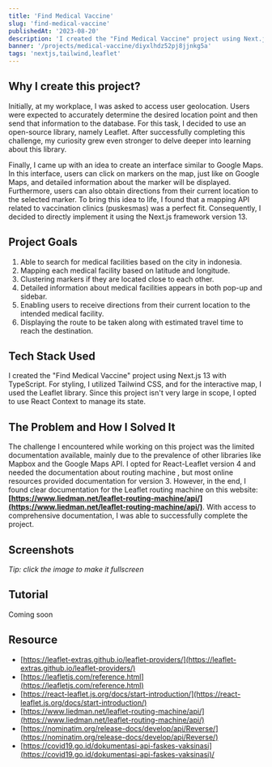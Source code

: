 ```yaml
---
title: 'Find Medical Vaccine'
slug: 'find-medical-vaccine'
publishedAt: '2023-08-20'
description: 'I created the "Find Medical Vaccine" project using Next.js 13 with TypeScript and leaflet'
banner: '/projects/medical-vaccine/diyxlhdz52pj8jjnkg5a'
tags: 'nextjs,tailwind,leaflet'
---
```


## Why I create this project?

Initially, at my workplace, I was asked to access user geolocation. Users were expected to accurately determine the desired location point and then send that information to the database. For this task, I decided to use an open-source library, namely Leaflet. After successfully completing this challenge, my curiosity grew even stronger to delve deeper into learning about this library.

Finally, I came up with an idea to create an interface similar to Google Maps. In this interface, users can click on markers on the map, just like on Google Maps, and detailed information about the marker will be displayed. Furthermore, users can also obtain directions from their current location to the selected marker. To bring this idea to life, I found that a mapping API related to vaccination clinics (puskesmas) was a perfect fit. Consequently, I decided to directly implement it using the Next.js framework version 13.

## Project Goals

1. Able to search for medical facilities based on the city in indonesia.
2. Mapping each medical facility based on latitude and longitude.
3. Clustering markers if they are located close to each other.
4. Detailed information about medical facilities appears in both pop-up and sidebar.
5. Enabling users to receive directions from their current location to the intended medical facility.
6. Displaying the route to be taken along with estimated travel time to reach the destination.

## Tech Stack Used

I created the "Find Medical Vaccine" project using Next.js 13 with TypeScript. For styling, I utilized Tailwind CSS, and for the interactive map, I used the Leaflet library. Since this project isn't very large in scope, I opted to use React Context to manage its state.

## The Problem and How I Solved It

The challenge I encountered while working on this project was the limited documentation available, mainly due to the prevalence of other libraries like Mapbox and the Google Maps API. I opted for React-Leaflet version 4 and needed the documentation about routing machine , but most online resources provided documentation for version 3. However, in the end, I found clear documentation for the Leaflet routing machine on this website: **[https://www.liedman.net/leaflet-routing-machine/api/](https://www.liedman.net/leaflet-routing-machine/api/)**. With access to comprehensive documentation, I was able to successfully complete the project.

## Screenshots

_Tip: click the image to make it fullscreen_

<SplitImage>
  <Split>
    <CloudinaryImg
      mdx
      className="!mb-0"
      publicId="projects/medical-vaccine/diyxlhdz52pj8jjnkg5a"
      alt="landing-page"
      width={800}
      height={426}
    />
  </Split>
  <Split>
    <CloudinaryImg
      mdx
      className="!mb-0"
      publicId="projects/medical-vaccine/dyf9ps4hembkjkofsuxt"
      alt="landing-page"
      width={800}
      height={426}
    />
  </Split>
  <Split>
    <CloudinaryImg
      mdx
      className="!mb-0"
      publicId="projects/medical-vaccine/kgfr5ddkyjctt48u1dxy"
      alt="landing-page"
      width={800}
      height={426}
    />
  </Split>
  <Split>
    <CloudinaryImg
      mdx
      className="!mb-0"
      publicId="projects/medical-vaccine/fuc7ys7o5tqh7sqdrbt0"
      alt="landing-page"
      width={800}
      height={426}
    />
  </Split>
  <Split>
    <CloudinaryImg
      mdx
      className="!mb-0"
      publicId="projects/medical-vaccine/oahfrczp2x8lg5mv82g6"
      alt="landing-page"
      width={800}
      height={426}
    />
  </Split>
  <Split>
    <CloudinaryImg
      mdx
      className="!mb-0"
      publicId="projects/medical-vaccine/wd5nf4ov1ghhstbuqrtq"
      alt="landing-page"
      width={800}
      height={426}
    />
  </Split>
</SplitImage>

## Tutorial

Coming soon

## Resource

- [https://leaflet-extras.github.io/leaflet-providers/](https://leaflet-extras.github.io/leaflet-providers/)
- [https://leafletjs.com/reference.html](https://leafletjs.com/reference.html)
- [https://react-leaflet.js.org/docs/start-introduction/](https://react-leaflet.js.org/docs/start-introduction/)
- [https://www.liedman.net/leaflet-routing-machine/api/](https://www.liedman.net/leaflet-routing-machine/api/)
- [https://nominatim.org/release-docs/develop/api/Reverse/](https://nominatim.org/release-docs/develop/api/Reverse/)
- [https://covid19.go.id/dokumentasi-api-faskes-vaksinasi](https://covid19.go.id/dokumentasi-api-faskes-vaksinasi)/
